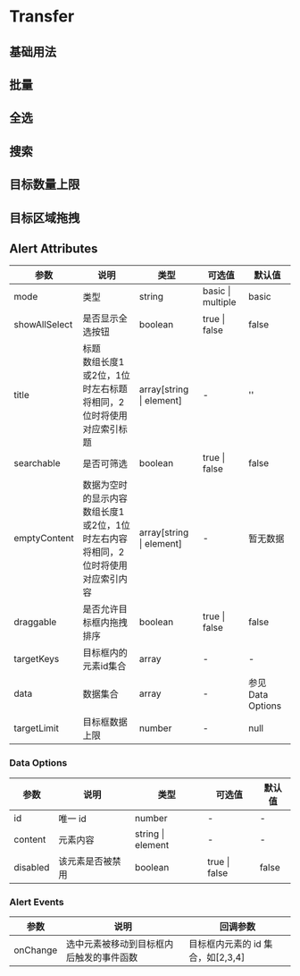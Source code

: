 # Transfer

## 基础用法


<DemoBase/>


## 批量


<DemoBatch/>

## 全选


<DemoCheck/>

## 搜索


<DemoSearch/>

## 目标数量上限


<DemoCount/>

## 目标区域拖拽


<DemoArea/>

## Alert Attributes

| 参数 | 说明 | 类型 | 可选值 | 默认值 |
| -------- | ----- | ---- | ---- | ---- |
| mode | 类型 | string | basic \| multiple | basic |
| showAllSelect |  是否显示全选按钮 |  boolean | true  \| false | false |
| title | 标题  <br/> 数组长度1或2位，1位时左右标题将相同，2位时将使用对应索引标题  | array[string \| element] | - | '' |
| searchable |  是否可筛选 |  boolean | true  \| false | false |
| emptyContent |  数据为空时的显示内容 <br/> 数组长度1或2位，1位时左右内容将相同，2位时将使用对应索引内容| array[string \| element] | - | 暂无数据 |
| draggable |  是否允许目标框内拖拽排序 | boolean | true  \| false |  false |
| targetKeys | 目标框内的元素id集合 | array | - | - |
| data |  数据集合 | array | - |  参见 Data Options |
| targetLimit |  目标框数据上限 |  number | - |  null |



### Data Options
| 参数 | 说明 | 类型 | 可选值 | 默认值 |
| -------- | ----- | ---- | ---- | ---- |
| id |  唯一 id | number | - | - |
| content |  元素内容 | string \| element | - | - |
| disabled |   该元素是否被禁用 | boolean | true  \| false |  false |

### Alert Events

| 参数 | 说明 | 回调参数
| ------- | ------- | ------- |
| onChange | 选中元素被移动到目标框内后触发的事件函数 | 目标框内元素的 id 集合，如[2,3,4] |
